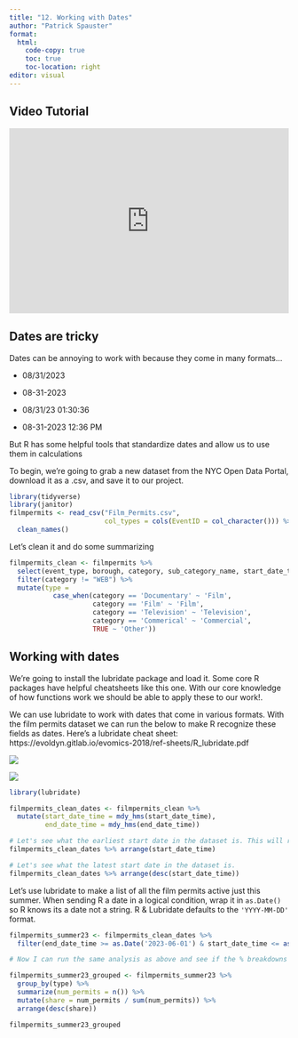 ```yaml
---
title: "12. Working with Dates"
author: "Patrick Spauster"
format:
  html:
    code-copy: true
    toc: true
    toc-location: right
editor: visual
---
```


## Video Tutorial

```{=html}
<div style="max-width:608px"><div style="position:relative;padding-bottom:66.118421052632%"><iframe id="kaltura_player" src="https://cdnapisec.kaltura.com/p/1674401/sp/167440100/embedIframeJs/uiconf_id/23435151/partner_id/1674401?iframeembed=true&playerId=kaltura_player&entry_id=1_qodj8v9m&flashvars[streamerType]=auto&amp;flashvars[localizationCode]=en&amp;flashvars[sideBarContainer.plugin]=true&amp;flashvars[sideBarContainer.position]=left&amp;flashvars[sideBarContainer.clickToClose]=true&amp;flashvars[chapters.plugin]=true&amp;flashvars[chapters.layout]=vertical&amp;flashvars[chapters.thumbnailRotator]=false&amp;flashvars[streamSelector.plugin]=true&amp;flashvars[EmbedPlayer.SpinnerTarget]=videoHolder&amp;flashvars[dualScreen.plugin]=true&amp;flashvars[LeadWithHLSOnFlash]=true&amp;flashvars[Kaltura.addCrossoriginToIframe]=true&amp;&wid=1_n383ocqv" width="608" height="402" allowfullscreen webkitallowfullscreen mozAllowFullScreen allow="autoplay *; fullscreen *; encrypted-media *" sandbox="allow-downloads allow-forms allow-same-origin allow-scripts allow-top-navigation allow-pointer-lock allow-popups allow-modals allow-orientation-lock allow-popups-to-escape-sandbox allow-presentation allow-top-navigation-by-user-activation" frameborder="0" title="12. lubridate" style="position:absolute;top:0;left:0;width:100%;height:100%"></iframe></div></div>
```
## Dates are tricky

Dates can be annoying to work with because they come in many formats...

-   08/31/2023

-   08-31-2023

-   08/31/23 01:30:36

-   08-31-2023 12:36 PM

But R has some helpful tools that standardize dates and allow us to use them in calculations

To begin, we're going to grab a new dataset from the NYC Open Data Portal, download it as a .csv, and save it to our project.

```r
library(tidyverse)
library(janitor)
filmpermits <- read_csv("Film_Permits.csv", 
                        col_types = cols(EventID = col_character())) %>%
  clean_names()
```

Let's clean it and do some summarizing

```r
filmpermits_clean <- filmpermits %>% 
  select(event_type, borough, category, sub_category_name, start_date_time, end_date_time) %>%
  filter(category != "WEB") %>%
  mutate(type = 
           case_when(category == 'Documentary' ~ 'Film',
                     category == 'Film' ~ 'Film', 
                     category == 'Television' ~ 'Television',
                     category == 'Commerical' ~ 'Commercial',
                     TRUE ~ 'Other')) 

```

## Working with dates

We're going to install the lubridate package and load it. Some core R packages have helpful cheatsheets like this one. With our core knowledge of how functions work we should be able to apply these to our work!.

We can use lubridate to work with dates that come in various formats. With the film permits dataset we can run the below to make R recognize these fields as dates. Here's a lubridate cheat sheet: https://evoldyn.gitlab.io/evomics-2018/ref-sheets/R_lubridate.pdf

![](images/R_lubridate/R_lubridate-1.jpg)

![](images/R_lubridate/R_lubridate-2.jpg)

```r
library(lubridate)

filmpermits_clean_dates <- filmpermits_clean %>% 
  mutate(start_date_time = mdy_hms(start_date_time),
         end_date_time = mdy_hms(end_date_time))

# Let's see what the earliest start date in the dataset is. This will run in the console. 
filmpermits_clean_dates %>% arrange(start_date_time)

# Let's see what the latest start date in the dataset is. 
filmpermits_clean_dates %>% arrange(desc(start_date_time))
```

Let's use lubridate to make a list of all the film permits active just this summer. When sending R a date in a logical condition, wrap it in `as.Date()` so R knows its a date not a string. R & Lubridate defaults to the `'YYYY-MM-DD'` format.

```r

filmpermits_summer23 <- filmpermits_clean_dates %>%
  filter(end_date_time >= as.Date('2023-06-01') & start_date_time <= as.Date('2023-08-31'))

# Now I can run the same analysis as above and see if the % breakdowns are any different. 

filmpermits_summer23_grouped <- filmpermits_summer23 %>% 
  group_by(type) %>%
  summarize(num_permits = n()) %>%
  mutate(share = num_permits / sum(num_permits)) %>%
  arrange(desc(share))

filmpermits_summer23_grouped
```
